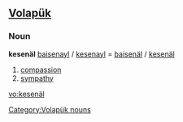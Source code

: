 ==[[Volapük]]==
===Noun===
'''kesenäl'''
[[baisenayl]] / [[kesenayl]] = [[baisenäl]] / [[kesenäl]] 
# [[compassion]]
# [[sympathy]]

[[Category:Volapük nouns]]

[[vo:kesenäl]]